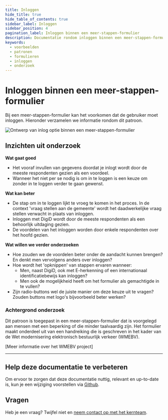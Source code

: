 ```yaml
---
title: Inloggen
hide_title: true
hide_table_of_contents: true
sidebar_label: Inloggen
sidebar_position: 4
pagination_label: Inloggen binnen een meer-stappen-formulier
description: Documentatie rondom inloggen binnen een meer-stappen-formulier
keywords:
  - voorbeelden
  - patronen
  - formulieren
  - inloggen
  - onderzoek
---
```



# Inloggen binnen een meer-stappen-formulier

Bij een meer-stappen-formulier kan het voorkomen dat de gebruiker moet inloggen. Hieronder verzamelen we informatie rondom dit patroon.

![Ontwerp van inlog optie binnen een meer-stappen-formulier](https://raw.githubusercontent.com/nl-design-system/documentatie/assets/voorbeeld_formulier_inloggen.png)

## Inzichten uit onderzoek

**Wat gaat goed**

- Het vooraf invullen van gegevens doordat je inlogt wordt door de meeste respondenten gezien als een voordeel.
- Wanneer het niet per se nodig is om in te loggen is een keuze om zonder in te loggen verder te gaan gewenst.

**Wat kan beter**

- De stap om in te loggen lijkt te vroeg te komen in het proces. In de context 'vraag stellen aan de gemeente' wordt het daadwerkelijke vraag stellen verwacht in plaats van inloggen.
- Inloggen met DigiD wordt door de meeste respondenten als een behoorlijk uitdaging gezien.
- De voordelen van het inloggen worden door enkele respondenten over het hoofd gezien.

**Wat willen we verder onderzoeken**

- Hoe zouden we de voordelen beter onder de aandacht kunnen brengen? En denkt men vervolgens anders over inloggen?
- Hoe wordt het 'opknippen' van stappen ervaren wanneer:
  - Men, naast DigiD, ook met E-herkenning of een internationaal identificatiebewijs kan inloggen?
  - Men ook de mogelijkheid heeft om het formulier als gemachtigde in te vullen?
- Zijn radio-buttons wel de juiste manier om deze keuze uit te vragen? Zouden buttons met logo's bijvoorbeeld beter werken?

<VideoPlayer videoId="PP0aIfZJZno" />

### Achtergrond onderzoek

Dit patroon is toegepast in een meer-stappen-formulier dat is voorgelegd aan mensen met een beperking of die minder taalvaardig zijn. Het formulier maakt onderdeel uit van een handreiking die is geschreven in het kader van de Wet modernisering elektronisch bestuurlijk verkeer (WMEBV).

[Meer informatie over het WMEBV project]

---

## Help deze documentatie te verbeteren

Om ervoor te zorgen dat deze documentatie nuttig, relevant en up-to-date is, kun je een wijziging voorstellen via [Github](https://github.com/nl-design-system/documentatie).

## Vragen

Heb je een vraag? Twijfel niet en [neem contact op met het kernteam](../../../project/kernteam.mdx).
